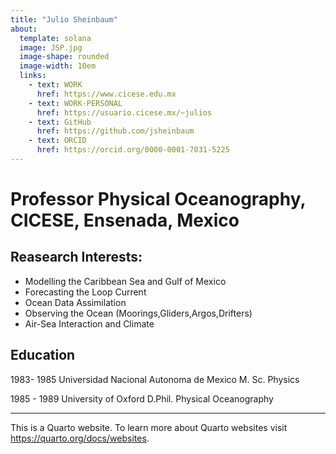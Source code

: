 ```yaml
---
title: "Julio Sheinbaum"
about: 
  template: solana
  image: JSP.jpg
  image-shape: rounded
  image-width: 10em
  links:
    - text: WORK
      href: https://www.cicese.edu.mx
    - text: WORK-PERSONAL
      href: https://usuario.cicese.mx/~julios
    - text: GitHub
      href: https://github.com/jsheinbaum
    - text: ORCID
      href: https://orcid.org/0000-0001-7031-5225
---
```


# Professor Physical Oceanography, CICESE, Ensenada, Mexico

## Reasearch Interests:

- Modelling the Caribbean Sea and Gulf of Mexico
- Forecasting the Loop Current
- Ocean Data Assimilation
- Observing the Ocean (Moorings,Gliders,Argos,Drifters)
- Air-Sea Interaction and Climate

## Education

1983- 1985
Universidad Nacional Autonoma de Mexico
M. Sc. Physics

1985 - 1989
University of Oxford
D.Phil. Physical Oceanography

---
This is a Quarto website.
To learn more about Quarto websites visit <https://quarto.org/docs/websites>.
